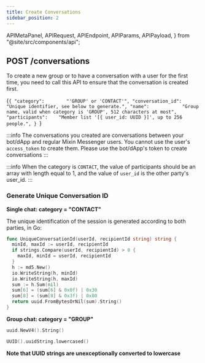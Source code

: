 ```yaml
---
title: Create Conversations
sidebar_position: 2
---
```


  APIMetaPanel,
  APIRequest,
  APIEndpoint,
  APIParams,
  APIPayload,
} from "@site/src/components/api";


## POST /conversations

To create a new group or to have a conversation with a user for the first time, you need to call this API to ensure that the conversation is created first.

<APIEndpoint url="/conversations" />

<APIMetaPanel scope="Authorized" />

<APIPayload>{`{
  "category":        "'GROUP' or 'CONTACT'",
  "conversation_id": "Unique identifier, see below to generate.",
  "name":            "Group name, valid when category is 'GROUP', 512 characters at most",
  "participants":    "Member list '[{ user_id: UUID }]', up to 256 people.",
}
`}</APIPayload>

:::info
The conversations you created are conversations between your bot/dApp and regular Mixin Messenger users.
You cannot use the user's `access_token` to create them. Please use the bot/dApp's token to create conversations
:::

:::info
When the category is `CONTACT`, the value of participants should be an array with length equal to 1, and the value of `user_id` is the other party's user_id.
:::

<APIRequest
  title="Create a Conversation"
  method="POST"
  url="/conversations --data PAYLOAD"
/>

<RespConv />

### Generate Unique Conversation ID

**Single chat: category = "CONTACT"**

The unique identification of the session is generated according to both parties, in Go:

```go
func UniqueConversationId(userId, recipientId string) string {
  minId, maxId := userId, recipientId
  if strings.Compare(userId, recipientId) > 0 {
    maxId, minId = userId, recipientId
  }
  h := md5.New()
  io.WriteString(h, minId)
  io.WriteString(h, maxId)
  sum := h.Sum(nil)
  sum[6] = (sum[6] & 0x0f) | 0x30
  sum[8] = (sum[8] & 0x3f) | 0x80
  return uuid.FromBytesOrNil(sum).String()
}
```

**Group chat: category = "GROUP"**

```go title="golang"
uuid.NewV4().String()
```

```swift title="swift"
UUID().uuidString.lowercased()
```

**Note that UUID strings are unexceptionally converted to lowercase**
